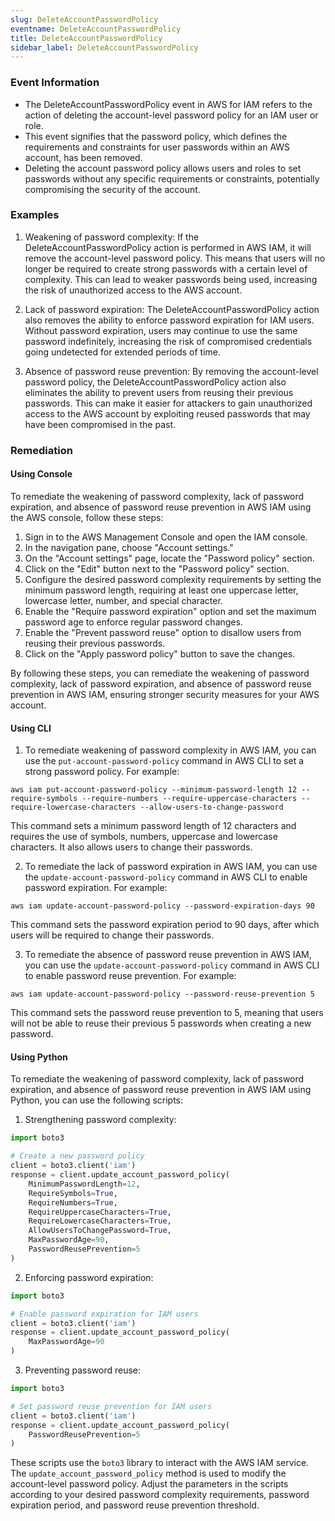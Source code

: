 ```yaml
--- 
slug: DeleteAccountPasswordPolicy
eventname: DeleteAccountPasswordPolicy
title: DeleteAccountPasswordPolicy
sidebar_label: DeleteAccountPasswordPolicy
---
```

                       
### Event Information

- The DeleteAccountPasswordPolicy event in AWS for IAM refers to the action of deleting the account-level password policy for an IAM user or role.
- This event signifies that the password policy, which defines the requirements and constraints for user passwords within an AWS account, has been removed.
- Deleting the account password policy allows users and roles to set passwords without any specific requirements or constraints, potentially compromising the security of the account.


### Examples

1. Weakening of password complexity: If the DeleteAccountPasswordPolicy action is performed in AWS IAM, it will remove the account-level password policy. This means that users will no longer be required to create strong passwords with a certain level of complexity. This can lead to weaker passwords being used, increasing the risk of unauthorized access to the AWS account.

2. Lack of password expiration: The DeleteAccountPasswordPolicy action also removes the ability to enforce password expiration for IAM users. Without password expiration, users may continue to use the same password indefinitely, increasing the risk of compromised credentials going undetected for extended periods of time.

3. Absence of password reuse prevention: By removing the account-level password policy, the DeleteAccountPasswordPolicy action also eliminates the ability to prevent users from reusing their previous passwords. This can make it easier for attackers to gain unauthorized access to the AWS account by exploiting reused passwords that may have been compromised in the past.

### Remediation

#### Using Console

To remediate the weakening of password complexity, lack of password expiration, and absence of password reuse prevention in AWS IAM using the AWS console, follow these steps:

1. Sign in to the AWS Management Console and open the IAM console.
2. In the navigation pane, choose "Account settings."
3. On the "Account settings" page, locate the "Password policy" section.
4. Click on the "Edit" button next to the "Password policy" section.
5. Configure the desired password complexity requirements by setting the minimum password length, requiring at least one uppercase letter, lowercase letter, number, and special character.
6. Enable the "Require password expiration" option and set the maximum password age to enforce regular password changes.
7. Enable the "Prevent password reuse" option to disallow users from reusing their previous passwords.
8. Click on the "Apply password policy" button to save the changes.

By following these steps, you can remediate the weakening of password complexity, lack of password expiration, and absence of password reuse prevention in AWS IAM, ensuring stronger security measures for your AWS account.

#### Using CLI

1. To remediate weakening of password complexity in AWS IAM, you can use the `put-account-password-policy` command in AWS CLI to set a strong password policy. For example:
```
aws iam put-account-password-policy --minimum-password-length 12 --require-symbols --require-numbers --require-uppercase-characters --require-lowercase-characters --allow-users-to-change-password
```
This command sets a minimum password length of 12 characters and requires the use of symbols, numbers, uppercase and lowercase characters. It also allows users to change their passwords.

2. To remediate the lack of password expiration in AWS IAM, you can use the `update-account-password-policy` command in AWS CLI to enable password expiration. For example:
```
aws iam update-account-password-policy --password-expiration-days 90
```
This command sets the password expiration period to 90 days, after which users will be required to change their passwords.

3. To remediate the absence of password reuse prevention in AWS IAM, you can use the `update-account-password-policy` command in AWS CLI to enable password reuse prevention. For example:
```
aws iam update-account-password-policy --password-reuse-prevention 5
```
This command sets the password reuse prevention to 5, meaning that users will not be able to reuse their previous 5 passwords when creating a new password.

#### Using Python

To remediate the weakening of password complexity, lack of password expiration, and absence of password reuse prevention in AWS IAM using Python, you can use the following scripts:

1. Strengthening password complexity:
```python
import boto3

# Create a new password policy
client = boto3.client('iam')
response = client.update_account_password_policy(
    MinimumPasswordLength=12,
    RequireSymbols=True,
    RequireNumbers=True,
    RequireUppercaseCharacters=True,
    RequireLowercaseCharacters=True,
    AllowUsersToChangePassword=True,
    MaxPasswordAge=90,
    PasswordReusePrevention=5
)
```

2. Enforcing password expiration:
```python
import boto3

# Enable password expiration for IAM users
client = boto3.client('iam')
response = client.update_account_password_policy(
    MaxPasswordAge=90
)
```

3. Preventing password reuse:
```python
import boto3

# Set password reuse prevention for IAM users
client = boto3.client('iam')
response = client.update_account_password_policy(
    PasswordReusePrevention=5
)
```

These scripts use the `boto3` library to interact with the AWS IAM service. The `update_account_password_policy` method is used to modify the account-level password policy. Adjust the parameters in the scripts according to your desired password complexity requirements, password expiration period, and password reuse prevention threshold.


 